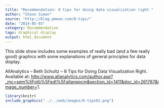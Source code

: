 ```yaml
---
title: "Recommendation: 8 tips for doing data visualization right."
author: "Steve Simon"
source: "http://blog.pmean.com/8-tips/"
date: "2014-05-03"
category: Recommendation
tags: Graphical display
output: html_document
---
```


This slide show includes some examples of really bad (and a few really
good) graphics with some explanations of general principles for data
display.

<!---More--->

AllAnalytics -- Beth Schultz -- 8 Tips for Doing Data Visualization
Right. Available at:
<http://www.allanalytics.com/author.asp?_mc=sem%5Fotb%5Fedt%5Fallanppcm&section_id=1411&doc_id=261787&image_number=>1.

```r
library(knitr)
include_graphics("../../web/images/8-tips01.png")
```
